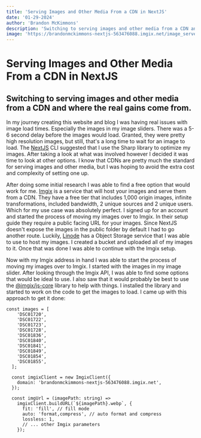 ```yaml
---
title: 'Serving Images and Other Media From a CDN in NextJS'
date: '01-29-2024'
author: 'Brandon McKimmons'
description: 'Switching to serving images and other media from a CDN and where the real gains come from.'
image: 'https://brandonmckimmons-nextjs-563476088.imgix.net/image_serve_CDN.webp'
---
```


# Serving Images and Other Media From a CDN in NextJS

## Switching to serving images and other media from a CDN and where the real gains come from.

In my journey creating this website and blog I was having real issues with image load times. Especially the images in my image sliders.
There was a 5-6 second delay before the images would load. Granted, they were pretty high resolution images, but still, that's a long time to wait for an image to load.
The [NextJS](https://nextjs.org) CLI suggested that I use the Sharp library to optimize my images. After taking a look at what was involved however I decided it was time to look at other options.
I know that CDNs are pretty much the standard for serving images and other media, but I was hoping to avoid the extra cost and complexity of setting one up.

After doing some initial research I was able to find a free option that would work for me. [Imgix](https://www.imgix.com/) is a service that will host your images and serve them from a CDN.
They have a free tier that includes 1,000 origin images, infinite transformations, included bandwidth, 2 unique sources and 2 unique users. Which for my
use case was absolutely perfect. I signed up for an account and started the process of moving my images over to Imgix. In their setup guide they require a public facing
URL for your images. Since NextJS doesn't expose the images in the public folder by default I had to go another route. Luckily, [Linode](https://www.linode.com/) has a
Object Storage service that I was able to use to host my images. I created a bucket and uploaded all of my images to it. Once that was done I was able to continue with the
Imgix setup.

Now with my Imgix address in hand I was able to start the process of moving my images over to Imgix. I started with the images in my image slider. After looking through the Imgix API, I was able to
find some options that would be ideal to use. I also saw that it would probably be best to use the [@imgix/js-core](https://github.com/imgix/js-core) library to help with things.
I installed the library and started to work on the code to get the images to load. I came up with this approach to get it done:

```
const images = [
    'DSC01720',
    'DSC01722',
    'DSC01723',
    'DSC01728',
    'DSC01836',
    'DSC01840',
    'DSC01841',
    'DSC01849',
    'DSC01854',
    'DSC01855',
  ];

  const imgixClient = new ImgixClient({
    domain: 'brandonmckimmons-nextjs-563476088.imgix.net',
  });

  const imgUrl = (imagePath: string) =>
    imgixClient.buildURL(`${imagePath}.webp`, {
      fit: 'fill', // fill mode
      auto: 'format,compress', // auto format and compress
      lossless: 1,
      // ... other Imgix parameters
    });
```
